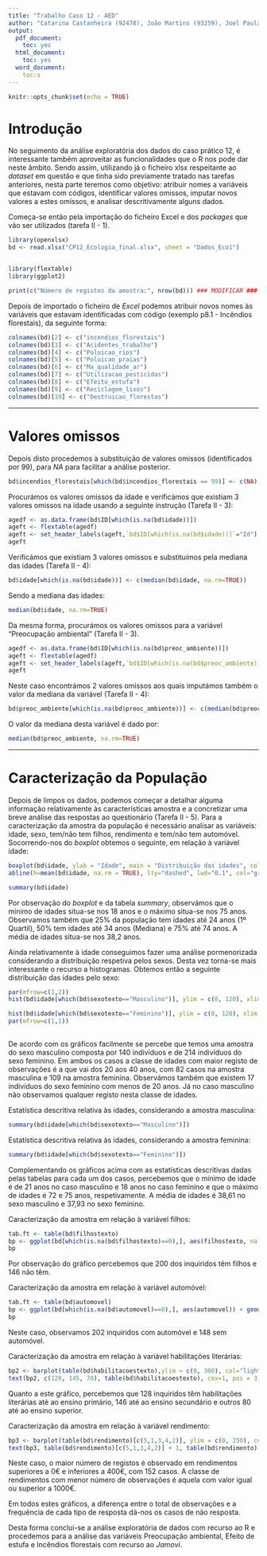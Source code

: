```yaml
---
title: "Trabalho Caso 12 - AED"
author: "Catarina Castanheira (92478), João Martins (93259), Joel Paula (93392)"
output: 
  pdf_document:
    toc: yes
  html_document:
    toc: yes
  word_document:
    toc:s
---
```

```r
knitr::opts_chunk$set(echo = TRUE)
```

# Introdução

No seguimento da análise exploratória dos dados do caso prático 12, é interessante também aproveitar as funcionalidades que o R nos pode dar neste âmbito.
Sendo assim, utilizando já o ficheiro xlsx respeitante ao _dataset_ em questão e que tinha sido previamente tratado nas tarefas anteriores, nesta parte teremos como objetivo: atribuir nomes a variáveis que estavam com códigos, identificar valores omissos, imputar novos valores a estes omissos, e analisar descritivamente alguns dados.


Começa-se então pela importação do ficheiro Excel e dos _packages_ que vão ser utilizados (tarefa II - 1).
```r
library(openxlsx)
bd <- read.xlsx("CP12_Ecologia_final.xlsx", sheet = "Dados_Eco1")


library(flextable)
library(ggplot2)

print(c("Número de registos da amostra:", nrow(bd))) ### MODIFICAR ###


```


Depois de importado o ficheiro de _Excel_ podemos atribuir novos nomes às variáveis que estavam identificadas com código (exemplo p8.1 - Incêndios florestais), da seguinte forma:
```r
colnames(bd)[2] <- c("incendios_florestais")
colnames(bd)[3] <- c("Acidentes_trabalho")
colnames(bd)[4] <- c("Poluicao_rios")
colnames(bd)[5] <- c("Poluicao_praias")
colnames(bd)[6] <- c("Ma_qualidade_ar")
colnames(bd)[7] <- c("Utilizacao_pesticidas")
colnames(bd)[8] <- c("Efeito_estufa")
colnames(bd)[9] <- c("Reciclagem_lixos")
colnames(bd)[10] <- c("Destruicao_florestas")
```


----------------------------


# Valores omissos

Depois disto procedemos à substituição de valores omissos (identificados por 99), para _NA_ para facilitar a análise posterior.

```r
bd$incendios_florestais[which(bd$incendios_florestais == 99)] <- c(NA)
```


Procurámos os valores omissos da idade e verificámos que existiam 3 valores omissos na idade usando a seguinte instrução (Tarefa II - 3):

```r
agedf <- as.data.frame(bd$ID[which(is.na(bd$idade))])
ageft <- flextable(agedf)
ageft <- set_header_labels(ageft,`bd$ID[which(is.na(bd$idade))]`="Id")
ageft
```

Verificámos que existiam 3 valores omissos e substituímos pela mediana das idades (Tarefa II - 4): 
```r
bd$idade[which(is.na(bd$idade))] <- c(median(bd$idade, na.rm=TRUE))
```

Sendo a mediana das idades:
```r
median(bd$idade, na.rm=TRUE)
```




Da mesma forma, procurámos os valores omissos para a variável "Preocupação ambiental" (Tarefa II - 3).
```r
agedf <- as.data.frame(bd$ID[which(is.na(bd$preoc_ambiente))])
ageft <- flextable(agedf)
ageft <- set_header_labels(ageft,`bd$ID[which(is.na(bd$preoc_ambiente))]`="Id")
ageft
```

Neste caso encontrámos 2 valores omissos aos quais imputámos também o valor da mediana da variável (Tarefa II - 4):
```r
bd$preoc_ambiente[which(is.na(bd$preoc_ambiente))] <- c(median(bd$preoc_ambiente, na.rm=TRUE))
```

O valor da mediana desta variável é dado por:
```r
median(bd$preoc_ambiente, na.rm=TRUE)
```



----------------------------


# Caracterização da População

Depois de limpos os dados,  podemos começar a detalhar alguma informação relativamente às características amostra e a concretizar uma breve análise das respostas ao questionário (Tarefa II - 5).
Para a caracterização da amostra da população é necessário analisar as variáveis: idade, sexo, tem/não tem filhos, rendimento e tem/não tem automóvel.
Socorrendo-nos do _boxplot_ obtemos o seguinte, em relação à variável idade:
```r
boxplot(bd$idade, ylab = "Idade", main = "Distribuição das idades", col="light blue", ylim = c(0,100), boxwex=0.2)
abline(h=mean(bd$idade, na.rm = TRUE), lty="dashed", lwd="0.1", col="grey")

summary(bd$idade)
```
Por observação do _boxplot_ e da tabela _summary_, observámos que o mínimo de idades situa-se nos 18 anos e o máximo situa-se nos 75 anos. Observamos também que 25% da população tem idades até 24 anos (1º Quartil), 50% tem idades até 34 anos (Mediana) e 75% até 74 anos. A média de idades situa-se nos 38,2 anos.



Ainda relativamente à idade conseguimos fazer uma análise pormenorizada considerando a distribuição respetiva pelos sexos. Desta vez torna-se mais interessante o recurso a histogramas.
Obtemos então a seguinte distribuição das idades pelo sexo:
```r
par(mfrow=c(1,2))
hist(bd$idade[which(bd$sexotexto=="Masculino")], ylim = c(0, 120), xlim = c(0,100),breaks = c(0,20,40,60,80,100), col="lightblue", xlab = "Idade", ylab = "Frequencia (n)", main="Masculino", labels = TRUE, sub =paste0("n = ",length(bd$idade[which(bd$sexotexto=="Masculino")])))

hist(bd$idade[which(bd$sexotexto=="Feminino")], ylim = c(0, 120), xlim = c(0,100),breaks = c(0,20,40,60,80,100), col="pink", xlab = "Idade", ylab = "", main="Feminino", labels = TRUE, sub =paste0("n = ",length(bd$idade[which(bd$sexotexto=="Feminino")])))
par(mfrow=c(1,1))
 
```
De acordo com os gráficos facilmente se percebe que temos uma amostra do sexo masculino composta por 140 indivíduos e de 214 indivíduos do sexo feminino.
Em ambos os casos a classe de idades com maior registo de observações é a que vai dos 20 aos 40 anos, com 82 casos na amostra masculina e 109 na amostra feminina. Observámos também que existem 17 indivíduos do sexo feminino com menos de 20 anos. Já no caso masculino não observamos qualquer registo nesta classe de idades.

Estatística descritiva relativa às idades, considerando a amostra masculina:
```r
summary(bd$idade[which(bd$sexotexto=="Masculino")])
```

Estatística descritiva relativa às idades, considerando a amostra feminina:
```r
summary(bd$idade[which(bd$sexotexto=="Feminino")])
```
Complementando os gráficos acima com as estatísticas descritivas dadas pelas tabelas para cada um dos casos, percebemos que o mínimo de idade é de 21 anos no caso masculino e 18 anos no caso feminino e que o máximo de idades é 72 e 75 anos, respetivamente. A média de idades é 38,61 no sexo masculino e 37,93 no sexo feminino.



Caracterização da amostra em relação à variável filhos:
```r
tab.ft <- table(bd$filhostexto)
bp <- ggplot(bd[which(is.na(bd$filhostexto)==0),], aes(filhostexto, na.rm = TRUE)) + geom_histogram(stat="count", fill="#90EE90", colour="black", na.rm = TRUE) + theme_classic() + labs(x = "Filhos",  y = "Frequência (n)",title ="Frequência de inquiridos com e sem filhos") + theme(plot.title = element_text(hjust = 0.5, face = "bold")) + annotate(geom = "text", x = c(1, 2), y = tab.ft+10, label = tab.ft)
bp
```
Por observação do gráfico percebemos que 200 dos inquiridos têm filhos e 146 não têm.


Caracterização da amostra em relação à variável automóvel:
```r
tab.ft <- table(bd$automovel)
bp <- ggplot(bd[which(is.na(bd$automovel)==0),], aes(automovel)) + geom_histogram(stat="count", fill="#90EE90", colour="black") + theme_classic() + labs(x = "Automóvel",  y = "Frequência (n)",title ="Frequência de inquiridos com e sem automóvel") + theme(plot.title = element_text(hjust = 0.5, face = "bold")) + annotate(geom = "text", x = c(1, 2), y = tab.ft+10, label = tab.ft)
bp
```
Neste caso, observamos 202 inquiridos com automóvel e 148 sem automóvel. 


Caracterização da amostra em relação à variável habilitações literárias:
```r
bp2 <- barplot(table(bd$habilitacoestexto),ylim = c(0, 300), col="lightgreen", xlab = "Habilitações literárias", ylab = "Frequencia (n)", main = "Frequência de inquiridos por habilitação literária")
text(bp2, c(128, 145, 78), table(bd$habilitacoestexto), cex=1, pos = 3)
```
Quanto a este gráfico, percebemos que 128 inquiridos têm habilitações literárias até ao ensino primário, 146 até ao ensino secundário e outros 80 até ao ensino superior.


Caracterização da amostra em relação à variável rendimento:
```r
bp3 <- barplot(table(bd$rendimento)[c(5,1,3,4,2)], ylim = c(0, 250), col="lightgreen", xlab = "Rendimento", ylab = "Frequencia (n)", main = "Distribuição das frequências por classe de rendimento")
text(bp3, table(bd$rendimento)[c(5,1,3,4,2)] + 1, table(bd$rendimento)[c(5,1,3,4,2)], cex=1, pos = 3)
```
Neste caso, o maior número de registos é observado em rendimentos superiores a 0€ e inferiores a 400€, com 152 casos. A classe de rendimentos com menor número de observações é aquela com valor igual ou  superior a 1000€.

Em todos estes gráficos, a diferença entre o total de observações e a frequência de cada tipo de resposta dá-nos os casos de não resposta.

Desta forma conclui-se a análise exploratória de dados com recurso ao R e procedemos para a análise das variáveis Preocupação ambiental, Efeito de estufa e Incêndios florestais com recurso ao _Jamovi_.
